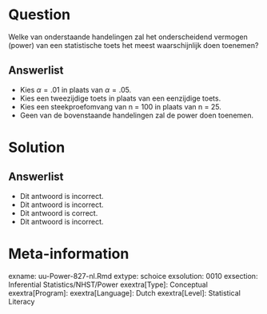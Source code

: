 Question
========
  
Welke van onderstaande handelingen zal het onderscheidend vermogen (power) van een statistische toets het meest waarschijnlijk doen toenemen?
  
Answerlist
----------
* Kies $\alpha = .01$ in plaats van $\alpha = .05$.
* Kies een tweezijdige toets in plaats van een eenzijdige toets.
* Kies een steekproefomvang van n = 100 in plaats van n = 25. 
* Geen van de bovenstaande handelingen zal de power doen toenemen.

Solution
========
  

Answerlist
----------
* Dit antwoord is incorrect.
* Dit antwoord is incorrect.
* Dit antwoord is correct.
* Dit antwoord is incorrect.

Meta-information
================
exname: uu-Power-827-nl.Rmd
extype: schoice
exsolution: 0010
exsection: Inferential Statistics/NHST/Power
exextra[Type]: Conceptual
exextra[Program]: 
exextra[Language]: Dutch
exextra[Level]: Statistical Literacy